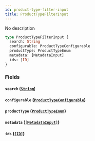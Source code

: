 ```yaml
---
id: product-type-filter-input
title: ProductTypeFilterInput
---
```


No description

```graphql
type ProductTypeFilterInput {
  search: String
  configurable: ProductTypeConfigurable
  productType: ProductTypeEnum
  metadata: [MetadataInput]
  ids: [ID]
}
```

### Fields

#### `search` ([`String`](/developer/api-reference/scalars/string.mdx))

#### `configurable` ([`ProductTypeConfigurable`](/developer/api-reference/enums/product-type-configurable.mdx))

#### `productType` ([`ProductTypeEnum`](/developer/api-reference/enums/product-type-enum.mdx))

#### `metadata` ([`[MetadataInput]`](/developer/api-reference/inputs/metadata-input.mdx))

#### `ids` ([`[ID]`](/developer/api-reference/scalars/id.mdx))
